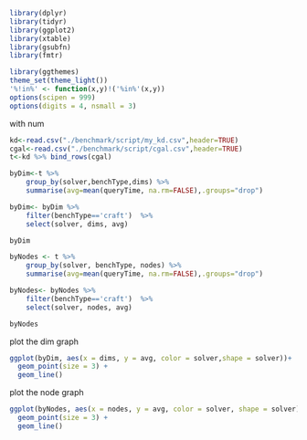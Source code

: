 
```r

library(dplyr)
library(tidyr)
library(ggplot2)
library(xtable)
library(gsubfn)
library(fmtr)

library(ggthemes)
theme_set(theme_light())
'%!in%' <- function(x,y)!('%in%'(x,y))
options(scipen = 999)
options(digits = 4, nsmall = 3)
```

with num 
```R
kd<-read.csv("./benchmark/script/my_kd.csv",header=TRUE)
cgal<-read.csv("./benchmark/script/cgal.csv",header=TRUE)
t<-kd %>% bind_rows(cgal)
```

```R
byDim<-t %>% 
    group_by(solver,benchType,dims) %>%
    summarise(avg=mean(queryTime, na.rm=FALSE),.groups="drop") 

byDim<- byDim %>% 
    filter(benchType=='craft')  %>%
    select(solver, dims, avg)

byDim
```

```R
byNodes <- t %>%
    group_by(solver, benchType, nodes) %>%
    summarise(avg=mean(queryTime, na.rm=FALSE),.groups="drop") 

byNodes<- byNodes %>% 
    filter(benchType=='craft')  %>%
    select(solver, nodes, avg)

byNodes
```

plot the dim graph
```R
ggplot(byDim, aes(x = dims, y = avg, color = solver,shape = solver))+
  geom_point(size = 3) +
  geom_line() 
```

plot the node graph
```R
ggplot(byNodes, aes(x = nodes, y = avg, color = solver, shape = solver))+
  geom_point(size = 3) +
  geom_line() 
```
